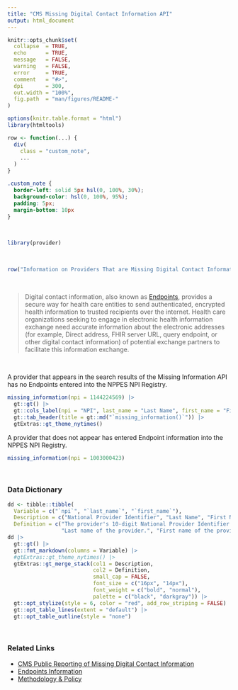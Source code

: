 ```yaml
---
title: "CMS Missing Digital Contact Information API"
output: html_document
---
```


```r
knitr::opts_chunk$set(
  collapse  = TRUE,
  echo      = TRUE, 
  message   = FALSE, 
  warning   = FALSE,
  error     = TRUE,
  comment   = "#>",
  dpi       = 300, 
  out.width = "100%",
  fig.path  = "man/figures/README-"
)

options(knitr.table.format = "html")
library(htmltools)

row <- function(...) {
  div(
    class = "custom_note",
    ...
  )
}
```

```css
.custom_note {
  border-left: solid 5px hsl(0, 100%, 30%);
  background-color: hsl(0, 100%, 95%);
  padding: 5px;
  margin-bottom: 10px
}
```

<br>

```r
library(provider)
```

<br>

```r
row("Information on Providers That are Missing Digital Contact Information in the NPPES System")
```

<br>

> Digital contact information, also known as [Endpoints](https://nppes.cms.hhs.gov/webhelp/nppeshelp/HEALTH%20INFORMATION%20EXCHANGE.html), 
> provides a secure way for health care entities to send authenticated, encrypted health information to trusted recipients over the internet. 
> Health care organizations seeking to engage in electronic health information exchange need accurate information about the electronic addresses 
> (for example, Direct address, FHIR server URL, query endpoint, or other digital contact information) of potential exchange partners to 
> facilitate this information exchange.

<br>

A provider that appears in the search results of the Missing Information API has no Endpoints entered into the NPPES NPI Registry.


```r
missing_information(npi = 1144224569) |> 
  gt::gt() |> 
  gt::cols_label(npi = "NPI", last_name = "Last Name", first_name = "First Name") |> 
  gt::tab_header(title = gt::md("`missing_information()`")) |>
  gtExtras::gt_theme_nytimes()
```

A provider that does not appear has entered Endpoint information into the NPPES NPI Registry.

```r
missing_information(npi = 1003000423)
```


<br>

### Data Dictionary

```r
dd <- tibble::tibble(
  Variable = c("`npi`", "`last_name`", "`first_name`"),
  Description = c("National Provider Identifier", "Last Name", "First Name"),
  Definition = c("The provider's 10-digit National Provider Identifier.", 
                 "Last name of the provider.", "First name of the provider."))
dd |> 
  gt::gt() |> 
  gt::fmt_markdown(columns = Variable) |> 
  #gtExtras::gt_theme_nytimes() |> 
  gtExtras::gt_merge_stack(col1 = Description, 
                           col2 = Definition,
                           small_cap = FALSE,
                           font_size = c("16px", "14px"),
                           font_weight = c("bold", "normal"),
                           palette = c("black", "darkgray")) |> 
  gt::opt_stylize(style = 6, color = "red", add_row_striping = FALSE) |> 
  gt::opt_table_lines(extent = "default") |>
  gt::opt_table_outline(style = "none")
```

<br>

### Related Links

   - [CMS Public Reporting of Missing Digital Contact Information](https://data.cms.gov/provider-compliance/public-reporting-of-missing-digital-contact-information)
   - [Endpoints Information](https://nppes.cms.hhs.gov/webhelp/nppeshelp/HEALTH%20INFORMATION%20EXCHANGE.html)
   - [Methodology & Policy](https://data.cms.gov/sites/default/files/2021-12/8eb2b4bf-6e5f-4e05-bcdb-39c07ad8f77a/Missing_Digital_Contact_Info_Methods%20.pdf)

<br><br>
